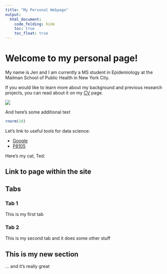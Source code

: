 ```yaml
---
title: "My Personal Webpage"
output: 
  html_document:
    code_folding: hide
    toc: true
    toc_float: true
---
```


# Welcome to my personal page!

My name is Jen and I am currently a MS student in Epidemiology at the Mailman School of Public Health in New York City.

If you would like to learn more about my background and previous research projects, you can read about it on my [CV](about.html) page.

![](https://media.giphy.com/media/drXGoW1iudhKw/giphy.gif)

And here's some additional text

```r
rnorm(10)
```
Let's link to useful tools for data science:

* [Google](https://www.google.com)
* [P8105](https://www.p8105.com)

Here's my cat, Ted:

<!-- example format: ![](images/ted.jpg) -->


## Link to page within the site




## Tabs {.tabset}

### Tab 1

This is my first tab

### Tab 2

This is my second tab and it does some other stuff

## This is my new section

... and it's really great
